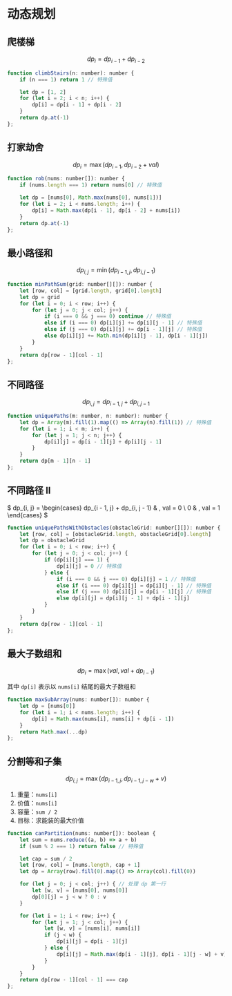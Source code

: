 # 动态规划
## 爬楼梯
$$dp_{i} = dp_{i - 1} + dp_{i - 2}$$
```js {6}
function climbStairs(n: number): number {
    if (n === 1) return 1 // 特殊值

    let dp = [1, 2]
    for (let i = 2; i < n; i++) {
        dp[i] = dp[i - 1] + dp[i - 2]
    }
    return dp.at(-1)
};
```
## 打家劫舍
$$dp_{i} = \max (dp_{i - 1}, dp_{i - 2} + val)$$
```js {6}
function rob(nums: number[]): number {
    if (nums.length === 1) return nums[0] // 特殊值

    let dp = [nums[0], Math.max(nums[0], nums[1])]
    for (let i = 2; i < nums.length; i++) {
        dp[i] = Math.max(dp[i - 1], dp[i - 2] + nums[i])
    }
    return dp.at(-1)
};
```
## 最小路径和
$$dp_{i, j} = \min (dp_{i - 1, j}, dp_{i, j - 1})$$
```js {9}
function minPathSum(grid: number[][]): number {
    let [row, col] = [grid.length, grid[0].length]
    let dp = grid
    for (let i = 0; i < row; i++) {
        for (let j = 0; j < col; j++) {
            if (i === 0 && j === 0) continue // 特殊值
            else if (i === 0) dp[i][j] += dp[i][j - 1] // 特殊值
            else if (j === 0) dp[i][j] += dp[i - 1][j] // 特殊值
            else dp[i][j] += Math.min(dp[i][j - 1], dp[i - 1][j])
        }
    }
    return dp[row - 1][col - 1]
};
```
## 不同路径
$$dp_{i, j} = dp_{i - 1, j} + dp_{i, j - 1}$$
```js {5}
function uniquePaths(m: number, n: number): number {
    let dp = Array(m).fill(1).map(() => Array(n).fill(1)) // 特殊值
    for (let i = 1; i < m; i++) {
        for (let j = 1; j < n; j++) {
            dp[i][j] = dp[i - 1][j] + dp[i][j - 1]
        }
    }
    return dp[m - 1][n - 1]
};
```
## 不同路径 II
$
dp_{i, j} = \begin{cases}
  dp_{i - 1, j} + dp_{i, j - 1} & , val = 0 \\
  0 & , val = 1
\end{cases}
$
```js {12}
function uniquePathsWithObstacles(obstacleGrid: number[][]): number {
    let [row, col] = [obstacleGrid.length, obstacleGrid[0].length]
    let dp = obstacleGrid
    for (let i = 0; i < row; i++) {
        for (let j = 0; j < col; j++) {
            if (dp[i][j] === 1) {
                dp[i][j] = 0 // 特殊值
            } else {
                if (i === 0 && j === 0) dp[i][j] = 1 // 特殊值
                else if (i === 0) dp[i][j] = dp[i][j - 1] // 特殊值
                else if (j === 0) dp[i][j] = dp[i - 1][j] // 特殊值
                else dp[i][j] = dp[i][j - 1] + dp[i - 1][j]
            }
        }
    }
    return dp[row - 1][col - 1]
};
```
## 最大子数组和
$$dp_{i} = \max (val, val + dp_{i - 1})$$

其中 `dp[i]` 表示以 `nums[i]` 结尾的最大子数组和
```js {4}
function maxSubArray(nums: number[]): number {
    let dp = [nums[0]]
    for (let i = 1; i < nums.length; i++) {
        dp[i] = Math.max(nums[i], nums[i] + dp[i - 1])
    }
    return Math.max(...dp)
};
```
## 分割等和子集
$$dp_{i, j} = \max (dp_{i - 1, j}, dp_{i - 1, j - w} + v)$$
1. 重量：`nums[i]`
2. 价值：`nums[i]`
3. 容量：`sum / 2`
4. 目标：求能装的最大价值
```js {20}
function canPartition(nums: number[]): boolean {
    let sum = nums.reduce((a, b) => a + b)
    if (sum % 2 === 1) return false // 特殊值

    let cap = sum / 2
    let [row, col] = [nums.length, cap + 1]
    let dp = Array(row).fill(0).map(() => Array(col).fill(0))

    for (let j = 0; j < col; j++) { // 处理 dp 第一行
        let [w, v] = [nums[0], nums[0]]
        dp[0][j] = j < w ? 0 : v
    }

    for (let i = 1; i < row; i++) {
        for (let j = 1; j < col; j++) {
            let [w, v] = [nums[i], nums[i]]
            if (j < w) {
                dp[i][j] = dp[i - 1][j]
            } else {
                dp[i][j] = Math.max(dp[i - 1][j], dp[i - 1][j - w] + v)
            }
        }
    }
    return dp[row - 1][col - 1] === cap
};
```